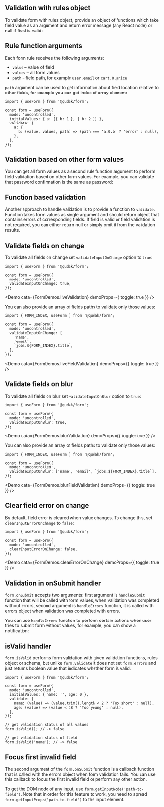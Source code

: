 

## Validation with rules object

To validate form with rules object, provide an object of functions which take field value as an argument
and return error message (any React node) or null if field is valid:

<Demo data={FormDemos.rulesValidation} />

## Rule function arguments

Each form rule receives the following arguments:

- `value` – value of field
- `values` – all form values
- `path` – field path, for example `user.email` or `cart.0.price`

`path` argument can be used to get information about field location relative to other fields,
for example you can get index of array element:

```tsx
import { useForm } from '@qudak/form';

const form = useForm({
  mode: 'uncontrolled',
  initialValues: { a: [{ b: 1 }, { b: 2 }] },
  validate: {
    a: {
      b: (value, values, path) => (path === 'a.0.b' ? 'error' : null),
    },
  },
});
```

## Validation based on other form values

You can get all form values as a second rule function argument to perform field validation based on other
form values. For example, you can validate that password confirmation is the same as password:

<Demo data={FormDemos.password} />

## Function based validation

Another approach to handle validation is to provide a function to `validate`.
Function takes form values as single argument and should return object that contains
errors of corresponding fields. If field is valid or field validation is not required, you can either return null or simply omit it
from the validation results.

<Demo data={FormDemos.validateFunction} />

## Validate fields on change

To validate all fields on change set `validateInputOnChange` option to `true`:

```tsx
import { useForm } from '@qudak/form';

const form = useForm({
  mode: 'uncontrolled',
  validateInputOnChange: true,
});
```

<Demo data={FormDemos.liveValidation} demoProps={{ toggle: true }} />

You can also provide an array of fields paths to validate only those values:

```tsx
import { FORM_INDEX, useForm } from '@qudak/form';

const form = useForm({
  mode: 'uncontrolled',
  validateInputOnChange: [
    'name',
    'email',
    `jobs.${FORM_INDEX}.title`,
  ],
});
```

<Demo
  data={FormDemos.liveFieldValidation}
  demoProps={{ toggle: true }}
/>

## Validate fields on blur

To validate all fields on blur set `validateInputOnBlur` option to `true`:

```tsx
import { useForm } from '@qudak/form';

const form = useForm({
  mode: 'uncontrolled',
  validateInputOnBlur: true,
});
```

<Demo data={FormDemos.blurValidation} demoProps={{ toggle: true }} />

You can also provide an array of fields paths to validate only those values:

```tsx
import { FORM_INDEX, useForm } from '@qudak/form';

const form = useForm({
  mode: 'uncontrolled',
  validateInputOnBlur: ['name', 'email', `jobs.${FORM_INDEX}.title`],
});
```

<Demo
  data={FormDemos.blurFieldValidation}
  demoProps={{ toggle: true }}
/>

## Clear field error on change

By default, field error is cleared when value changes. To change this, set `clearInputErrorOnChange` to `false`:

```tsx
import { useForm } from '@qudak/form';

const form = useForm({
  mode: 'uncontrolled',
  clearInputErrorOnChange: false,
});
```

<Demo
  data={FormDemos.clearErrorOnChange}
  demoProps={{ toggle: true }}
/>

## Validation in onSubmit handler

`form.onSubmit` accepts two arguments: first argument is `handleSubmit` function that will be called with form values, when validation
was completed without errors, second argument is `handleErrors` function, it is called with errors object when validation was completed with errors.

You can use `handleErrors` function to perform certain actions when user tries to submit form without values,
for example, you can show a notification:

<Demo data={FormDemos.onSubmitErrors} />

## isValid handler

`form.isValid` performs form validation with given validation functions, rules object or schema, but unlike
`form.validate` it does not set `form.errors` and just returns boolean value that indicates whether form is valid.

```tsx
import { useForm } from '@qudak/form';

const form = useForm({
  mode: 'uncontrolled',
  initialValues: { name: '', age: 0 },
  validate: {
    name: (value) => (value.trim().length < 2 ? 'Too short' : null),
    age: (value) => (value < 18 ? 'Too young' : null),
  },
});

// get validation status of all values
form.isValid(); // -> false

// get validation status of field
form.isValid('name'); // -> false
```

## Focus first invalid field

The second argument of the `form.onSubmit` function is a callback function that is called
with the [errors object](/form/errors) when form validation fails.
You can use this callback to focus the first invalid field or perform any other action.

To get the DOM node of any input, use `form.getInputNode('path-to-field')`. Note that
in order for this feature to work, you need to spread `form.getInputProps('path-to-field')` to
the input element.

<Demo data={FormDemos.focusError} />
